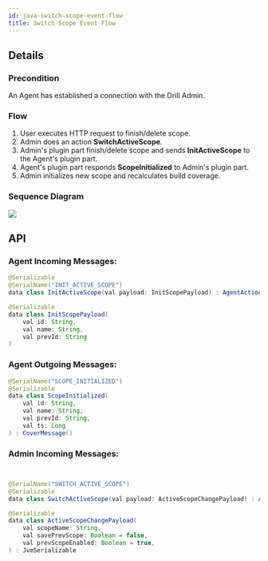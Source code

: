 ```yaml
---
id: java-switch-scope-event-flow
title: Switch Scope Event Flow
---
```


## Details

### Precondition
An Agent has established a connection with the Drill Admin.

### Flow
1. User executes HTTP request to finish/delete scope.
2. Admin does an action **SwitchActiveScope**.
3. Admin's plugin part finish/delete scope and sends **InitActiveScope** to the Agent's plugin part.
4. Agent's plugin part responds **ScopeInitialized** to Admin's plugin part.
5. Admin initializes new scope and recalculates build coverage.

### Sequence Diagram
<Image src="/img/for-development/switch-scope-sequence.png"/>

## API
### Agent Incoming Messages:

```java
@Serializable
@SerialName("INIT_ACTIVE_SCOPE")
data class InitActiveScope(val payload: InitScopePayload) : AgentAction()

@Serializable
data class InitScopePayload(
    val id: String,
    val name: String,
    val prevId: String
)

```
### Agent Outgoing Messages:

```java
@SerialName("SCOPE_INITIALIZED")
@Serializable
data class ScopeInitialized(
    val id: String,
    val name: String,
    val prevId: String,
    val ts: Long
) : CoverMessage()
```
### Admin Incoming Messages:
```java


@SerialName("SWITCH_ACTIVE_SCOPE")
@Serializable
data class SwitchActiveScope(val payload: ActiveScopeChangePayload) : Action()

@Serializable
data class ActiveScopeChangePayload(
    val scopeName: String,
    val savePrevScope: Boolean = false,
    val prevScopeEnabled: Boolean = true,
) : JvmSerializable
```
